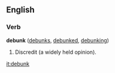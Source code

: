 ==English==
===Verb===
'''debunk''' ([[debunks]], [[debunked]], [[debunking]])

#Discredit (a widely held opinion).

[[it:debunk]]